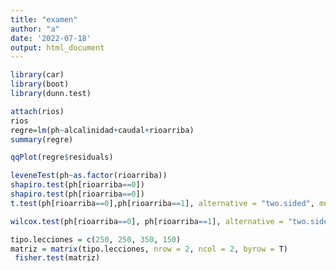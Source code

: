 ```yaml
---
title: "examen"
author: "a"
date: '2022-07-18'
output: html_document
---
```


```r
library(car)
library(boot)
library(dunn.test)
```


```r
attach(rios)
rios
regre=lm(ph~alcalinidad+caudal+rioarriba)
summary(regre)
```


```r
qqPlot(regre$residuals)
```


```r
leveneTest(ph~as.factor(rioarriba))
shapiro.test(ph[rioarriba==0])
shapiro.test(ph[rioarriba==0])
t.test(ph[rioarriba==0],ph[rioarriba==1], alternative = "two.sided", mu=0,var.equal = T)
```


```r
wilcox.test(ph[rioarriba==0], ph[rioarriba==1], alternative = "two.sided", mu=0, paired= F)
```

```r
tipo.lecciones = c(250, 250, 350, 150)
matriz = matrix(tipo.lecciones, nrow = 2, ncol = 2, byrow = T)
 fisher.test(matriz)

```